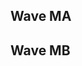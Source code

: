 {{DISPLAYTITLE:Nemesis: ''Melee'' Singles Pools}}{{SetGame|melee}}
{{tabs static
|name1=Overview
|link1=Nemesis/Melee
|name2=Singles Pools
|link2=Nemesis/Melee/Singles Pools
|name3=Singles Bracket
|link3=Nemesis/Melee/Singles Bracket
|name4=Doubles Bracket
|link4=Nemesis/Melee/Doubles Bracket
|This=2
}}
==Wave MA==
{{Box|start|padding=2em}}
==={{HiddenSort|MA1}}===
{{GroupTableStart |Bracket MA1|width=300px}}
{{GroupTableSlot|Bladewise|flag=us|win_m=3|lose_m=0|place=1|bg=up|go={{advance|Nemesis/Melee/Singles Bracket}}}}
{{GroupTableSlot|Kozze|flag=|win_m=4|lose_m=1|place=2|bg=up|go={{advance|Nemesis/Melee/Singles Bracket}}}}
{{GroupTableSlot|TMC|flag=us|win_m=2|lose_m=1|place=2|bg=up|go={{advance|Nemesis/Melee/Singles Bracket}}}}
{{GroupTableSlot|Aero|flag=us|win_m=3|lose_m=2|place=4|bg=down}}
{{GroupTableSlot|Aran|flag=us|win_m=1|lose_m=2|place=5|bg=down}}
{{GroupTableSlot|mochi|flag=us|win_m=1|lose_m=2|place=5|bg=down}}
{{GroupTableSlot|Sputo|flag=us|win_m=1|lose_m=2|place=7|bg=down}}
{{GroupTableSlot|Hugo|flag=us|win_m=1|lose_m=2|place=7|bg=down}}
{{GroupTableSlot|Kaoya|flag=us|win_m=0|lose_m=2|place=9|bg=down}}
{{GroupTableSlot|Near|flag=us|win_m=0|lose_m=2|place=9|bg=down}}
{{GroupTableEnd}}
{{Box|break|padding=2em}}

==={{HiddenSort|MA2}}===
{{GroupTableStart |Bracket MA2|width=300px}}
{{GroupTableSlot|Ka-Master|flag=us|win_m=3|lose_m=0|place=1|bg=up|go={{advance|Nemesis/Melee/Singles Bracket}}}}
{{GroupTableSlot|Pookie|flag=us|win_m=3|lose_m=1|place=2|bg=up|go={{advance|Nemesis/Melee/Singles Bracket}}}}
{{GroupTableSlot|Dz|flag=us|win_m=2|lose_m=1|place=2|bg=up|go={{advance|Nemesis/Melee/Singles Bracket}}}}
{{GroupTableSlot|bl0ke|flag=us|win_m=2|lose_m=2|place=4|bg=down}}
{{GroupTableSlot|Templar|flag=us|win_m=2|lose_m=2|place=5|bg=down}}
{{GroupTableSlot|JP|flag=us|win_m=2|lose_m=2|place=5|bg=down}}
{{GroupTableSlot|MadCrashSJ|flag=us|win_m=0|lose_m=2|place=7|bg=down}}
{{GroupTableSlot|Happy Camper|flag=|win_m=0|lose_m=2|place=7|bg=down}}
{{GroupTableSlot|Saxon|flag=us|win_m=0|lose_m=2|place=9|bg=down}}
{{GroupTableEnd}}
{{Box|break|padding=2em}}

==={{HiddenSort|MA3}}===
{{GroupTableStart |Bracket MA3|width=300px}}
{{GroupTableSlot|Iceman|flag=us|win_m=3|lose_m=0|place=1|bg=up|go={{advance|Nemesis/Melee/Singles Bracket}}}}
{{GroupTableSlot|BoxeR|flag=us|win_m=4|lose_m=1|place=2|bg=up|go={{advance|Nemesis/Melee/Singles Bracket}}}}
{{GroupTableSlot|Puff mayne|flag=us|win_m=2|lose_m=1|place=2|bg=up|go={{advance|Nemesis/Melee/Singles Bracket}}}}
{{GroupTableSlot|Mr. 64|flag=us|win_m=3|lose_m=2|place=4|bg=down}}
{{GroupTableSlot|ECHOnce|flag=us|win_m=1|lose_m=2|place=5|bg=down}}
{{GroupTableSlot|Mushu|flag=us|win_m=1|lose_m=2|place=5|bg=down}}
{{GroupTableSlot|Beardon|flag=us|win_m=1|lose_m=2|place=7|bg=down}}
{{GroupTableSlot|emo|flag=us|win_m=1|lose_m=2|place=7|bg=down}}
{{GroupTableSlot|SpeedStick|flag=us|win_m=0|lose_m=2|place=9|bg=down}}
{{GroupTableSlot|Ganobrator|flag=us|win_m=0|lose_m=2|place=9|bg=down}}
{{GroupTableEnd}}
{{Box|break|padding=2em}}

==={{HiddenSort|MA4}}===
{{GroupTableStart |Bracket MA4|width=300px}}
{{GroupTableSlot|baka4moe|flag=us|win_m=3|lose_m=0|place=1|bg=up|go={{advance|Nemesis/Melee/Singles Bracket}}}}
{{GroupTableSlot|SubTails|flag=us|win_m=3|lose_m=1|place=2|bg=up|go={{advance|Nemesis/Melee/Singles Bracket}}}}
{{GroupTableSlot|Amrit|flag=us|win_m=2|lose_m=1|place=2|bg=up|go={{advance|Nemesis/Melee/Singles Bracket}}}}
{{GroupTableSlot|LMNTS|flag=us|win_m=2|lose_m=2|place=4|bg=down}}
{{GroupTableSlot|Punk Panda|flag=us|win_m=2|lose_m=2|place=5|bg=down}}
{{GroupTableSlot|_Diesel|flag=us|win_m=2|lose_m=2|place=5|bg=down}}
{{GroupTableSlot|Koyo|flag=us|win_m=1|lose_m=2|place=7|bg=down}}
{{GroupTableSlot|Bozion|flag=us|win_m=1|lose_m=2|place=7|bg=down}}
{{GroupTableSlot|DDaws|flag=us|win_m=0|lose_m=2|place=9|bg=down}}
{{GroupTableSlot|Zerxion|flag=us|win_m=0|lose_m=2|place=9|bg=down}}
{{GroupTableEnd}}
{{Box|end}}

==Wave MB==
{{Box|start|padding=2em}}
==={{HiddenSort|MB1}}===
{{GroupTableStart |Bracket MB1|width=300px}}
{{GroupTableSlot|Chango|flag=us|win_m=3|lose_m=0|place=1|bg=up|go={{advance|Nemesis/Melee/Singles Bracket}}}}
{{GroupTableSlot|Zaandaa|flag=us|win_m=3|lose_m=1|place=2|bg=up|go={{advance|Nemesis/Melee/Singles Bracket}}}}
{{GroupTableSlot|Chevy|flag=us|win_m=2|lose_m=1|place=2|bg=up|go={{advance|Nemesis/Melee/Singles Bracket}}}}
{{GroupTableSlot|Mason|flag=us|win_m=3|lose_m=2|place=4|bg=down}}
{{GroupTableSlot|Cliff|flag=us|win_m=1|lose_m=2|place=5|bg=down}}
{{GroupTableSlot|LocoElephante|flag=de|win_m=1|lose_m=2|place=5|bg=down}}
{{GroupTableSlot|pem|flag=us|win_m=1|lose_m=2|place=7|bg=down}}
{{GroupTableSlot|NeoNinja|flag=us|win_m=0|lose_m=2|place=7|bg=down}}
{{GroupTableSlot|Quad|flag=us|win_m=0|lose_m=2|place=9|bg=down}}
{{GroupTableEnd}}
{{Box|break|padding=2em}}

==={{HiddenSort|MB2}}===
{{GroupTableStart |Bracket MB2|width=300px}}
{{GroupTableSlot|BizzPadlock|flag=us|win_m=3|lose_m=0|place=1|bg=up|go={{advance|Nemesis/Melee/Singles Bracket}}}}
{{GroupTableSlot|Almond|flag=us|win_m=3|lose_m=1|place=2|bg=up|go={{advance|Nemesis/Melee/Singles Bracket}}}}
{{GroupTableSlot|eBay|flag=us|win_m=2|lose_m=1|place=2|bg=up|go={{advance|Nemesis/Melee/Singles Bracket}}}}
{{GroupTableSlot|Billy|flag=us|win_m=3|lose_m=2|place=4|bg=down}}
{{GroupTableSlot|Tone|flag=us|win_m=1|lose_m=2|place=5|bg=down}}
{{GroupTableSlot|Kaliki|flag=us|win_m=1|lose_m=2|place=5|bg=down}}
{{GroupTableSlot|Novello|flag=us|win_m=1|lose_m=2|place=7|bg=down}}
{{GroupTableSlot|Opus|flag=us|win_m=0|lose_m=2|place=7|bg=down}}
{{GroupTableSlot|Shadaxis|flag=us|win_m=0|lose_m=2|place=9|bg=down}}
{{GroupTableEnd}}
{{Box|break|padding=2em}}

==={{HiddenSort|MB3}}===
{{GroupTableStart |Bracket MB3|width=300px}}
{{GroupTableSlot|Oreo|flag=us|win_m=3|lose_m=0|place=1|bg=up|go={{advance|Nemesis/Melee/Singles Bracket}}}}
{{GroupTableSlot|Dilla|flag=us|win_m=3|lose_m=1|place=2|bg=up|go={{advance|Nemesis/Melee/Singles Bracket}}}}
{{GroupTableSlot|Only Kevin|flag=us|win_m=2|lose_m=1|place=2|bg=up|go={{advance|Nemesis/Melee/Singles Bracket}}}}
{{GroupTableSlot|Lucas|flag=us|win_m=3|lose_m=2|place=4|bg=down}}
{{GroupTableSlot|Revan|flag=us|win_m=2|lose_m=2|place=5|bg=down}}
{{GroupTableSlot|Jnukes4Jesus|flag=us|win_m=1|lose_m=2|place=5|bg=down}}
{{GroupTableSlot|That|flag=us|win_m=0|lose_m=2|place=7|bg=down}}
{{GroupTableSlot|Sully|flag=us|win_m=0|lose_m=2|place=7|bg=down}}
{{GroupTableSlot|Homeless Ninja|flag=us|win_m=0|lose_m=2|place=9|bg=down}}
{{GroupTableEnd}}
{{Box|break|padding=2em}}

==={{HiddenSort|MB4}}===
{{GroupTableStart |Bracket MB4|width=300px}}
{{GroupTableSlot|Fauxhebro|flag=ca|win_m=3|lose_m=0|place=1|bg=up|go={{advance|Nemesis/Melee/Singles Bracket}}}}
{{GroupTableSlot|Sox|flag=us|win_m=3|lose_m=1|place=2|bg=up|go={{advance|Nemesis/Melee/Singles Bracket}}}}
{{GroupTableSlot|Eggz|flag=us|win_m=2|lose_m=1|place=2|bg=up|go={{advance|Nemesis/Melee/Singles Bracket}}}}
{{GroupTableSlot|Soggy|flag=us|win_m=2|lose_m=2|place=4|bg=down}}
{{GroupTableSlot|beAo|flag=us|win_m=2|lose_m=2|place=5|bg=down}}
{{GroupTableSlot|ZRider|flag=us|win_m=1|lose_m=2|place=5|bg=down}}
{{GroupTableSlot|Nster|flag=us|win_m=1|lose_m=2|place=7|bg=down}}
{{GroupTableSlot|loser|flag=us|win_m=0|lose_m=2|place=7|bg=down}}
{{GroupTableSlot|NoStock0000|flag=us|win_m=0|lose_m=2|place=9|bg=down}}
{{GroupTableEnd}}
{{Box|end}}
